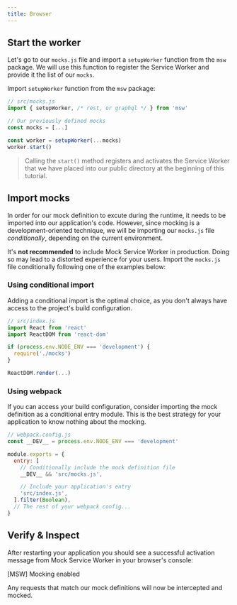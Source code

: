 ```yaml
---
title: Browser
---
```


## Start the worker

Let's go to our `mocks.js` file and import a `setupWorker` function from the `msw` package. We will use this function to register the Service Worker and provide it the list of our `mocks`.

<Action>
  Import <code>setupWorker</code> function from the <code>msw</code> package:
</Action>

```js showLineNumbers focusedLines=2,7-8
// src/mocks.js
import { setupWorker, /* rest, or graphql */ } from 'msw'

// Our previously defined mocks
const mocks = [...]

const worker = setupWorker(...mocks)
worker.start()
```

> Calling the `start()` method registers and activates the Service Worker that we have placed into our public directory at the beginning of this tutorial.

## Import mocks

In order for our mock definition to excute during the runtime, it needs to be imported into our application's code. However, since mocking is a development-oriented technique, we will be importing our `mocks.js` file _conditionally_, depending on the current environment.

<Hint mode="warning">
  It's <strong>not recommended</strong> to include Mock Service Worker in
  production. Doing so may lead to a distorted experience for your users.
</Hint>
<Action>
  Import the <code>mocks.js</code> file conditionally following one of the
  examples below:
</Action>

### Using conditional import

Adding a conditional import is the optimal choice, as you don't always have access to the project's build configuration.

```js showLineNumbers focusedLines=5-7
// src/index.js
import React from 'react'
import ReactDOM from 'react-dom'

if (process.env.NODE_ENV === 'development') {
  require('./mocks')
}

ReactDOM.render(...)
```

### Using webpack

If you can access your build configuration, consider importing the mock definition as a conditional entry module. This is the best strategy for your application to know nothing about the mocking.

```js showLineNumbers focusedLines=6-7
// webpack.config.js
const __DEV__ = process.env.NODE_ENV === 'development'

module.exports = {
  entry: [
    // Conditionally include the mock definition file
    __DEV__ && 'src/mocks.js',

    // Include your application's entry
    'src/index.js',
  ].filter(Boolean),
  // The rest of your webpack config...
}
```

## Verify & Inspect

After restarting your application you should see a successful activation message from Mock Service Worker in your browser's console:

<ConsoleMessage>[MSW] Mocking enabled</ConsoleMessage>

Any requests that match our mock definitions will now be intercepted and mocked.
